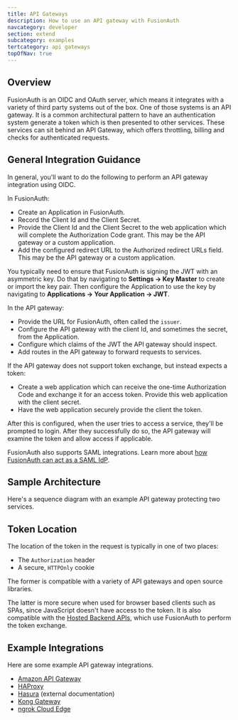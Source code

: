 ```yaml
---
title: API Gateways
description: How to use an API gateway with FusionAuth
navcategory: developer
section: extend
subcategory: examples
tertcategory: api gateways
topOfNav: true
---
```


## Overview

FusionAuth is an OIDC and OAuth server, which means it integrates with a variety of third party systems out of the box. One of those systems is an API gateway. It is a common architectural pattern to have an authentication system generate a token which is then presented to other services. These services can sit behind an API Gateway, which offers throttling, billing and checks for authenticated requests.

## General Integration Guidance

In general, you'll want to do the following to perform an API gateway integration using OIDC.

In FusionAuth:

* Create an Application in FusionAuth.
* Record the <InlineField>Client Id</InlineField> and the <InlineField>Client Secret</InlineField>.
* Provide the <InlineField>Client Id</InlineField> and the <InlineField>Client Secret</InlineField> to the web application which will complete the Authorization Code grant. This may be the API gateway or a custom application.
* Add the configured redirect URL to the <InlineField>Authorized redirect URLs</InlineField> field. This may be the API gateway or a custom application.

You typically need to ensure that FusionAuth is signing the JWT with an asymmetric key. Do that by navigating to <strong>Settings -> Key Master</strong> to create or import the key pair. Then configure the Application to use the key by navigating to <strong>Applications -> Your Application -> JWT</strong>.

In the API gateway:

* Provide the URL for FusionAuth, often called the `issuer`.
* Configure the API gateway with the client Id, and sometimes the secret, from the Application.
* Configure which claims of the JWT the API gateway should inspect.
* Add routes in the API gateway to forward requests to services.

If the API gateway does not support token exchange, but instead expects a token:

* Create a web application which can receive the one-time Authorization Code and exchange it for an access token. Provide this web application with the client secret.
* Have the web application securely provide the client the token.

After this is configured, when the user tries to access a service, they'll be prompted to login. After they successfully do so, the API gateway will examine the token and allow access if applicable.

FusionAuth also supports SAML integrations. Learn more about [how FusionAuth can act as a SAML IdP](/docs/lifecycle/authenticate-users/saml/).

## Sample Architecture

Here's a sequence diagram with an example API gateway protecting two services.

<ApiGatewayArchitectureDiagram alt="API gateway sample architecture." />

## Token Location

The location of the token in the request is typically in one of two places:

* The `Authorization` header
* A secure, `HTTPOnly` cookie

The former is compatible with a variety of API gateways and open source libraries.

The latter is more secure when used for browser based clients such as SPAs, since JavaScript doesn't have access to the token. It is also compatible with the [Hosted Backend APIs](/docs/apis/hosted-backend), which use FusionAuth to perform the token exchange.

## Example Integrations

Here are some example API gateway integrations.

* [Amazon API Gateway](/docs/extend/examples/api-gateways/aws-api-gateway)
* [HAProxy](/docs/extend/examples/api-gateways/haproxy-api-gateway)
* <a href="https://hasura.io/learn/graphql/hasura-authentication/integrations/fusion-auth/">Hasura</a> (external documentation)
* [Kong Gateway](/docs/extend/examples/api-gateways/kong-gateway)
* [ngrok Cloud Edge](/docs/extend/examples/api-gateways/ngrok-cloud-edge)


